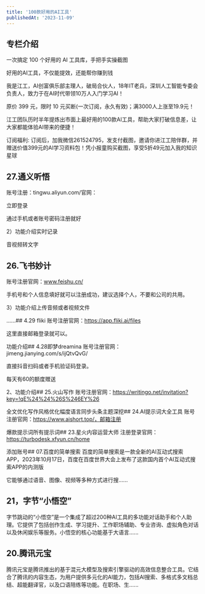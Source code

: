 ```yaml
---
title: '100款好用的AI工具'
publishedAt: '2023-11-09'
---
```


## 专栏介绍

一次搞定 100 个好用的 AI 工具库，手把手实操截图  
  
好用的AI工具，不仅能提效，还能帮你赚到钱  
  
我是江工，AI创富俱乐部主理人，破局合伙人，18年IT老兵，深圳人工智能专委会负责人，致力于在AI时代带领10万人入门学习AI！  
  
原价 399 元，限时 10 元买断(一次订阅，永久有效)；满3000人上涨至19.9元！  
  
江工团队历时半年提炼出市面上最好用的100款AI工具，帮助大家打破信息差，让大家都能体验AI带来的便捷！  
  
订阅福利: 订阅后，加我微信261524795，发支付截图，邀请你进江工陪伴群，并赠送价值399元的AI学习资料包！凭小报童购买截图，享受5折49元加入我的知识星球

## 27.通义听悟
账号注册：tingwu.aliyun.com/官网：

立即登录

通过手机或者账号密码注册就好

2）功能介绍实时记录

音视频转文字

## 26.飞书妙计
账号注册官网：www.feishu.cn/

手机号和个人信息填好就可以注册成功，建议选择个人，不要和公司的共用。

3）功能介绍上传音频或者视频文件

......## 4.29  fliki
账号注册官网：https://app.fliki.ai/files

这里直接邮箱登录就可以。

功能介绍## 4.28即梦dreamina
账号注册官网：jimeng.jianying.com/s/ijQtvQvG/

直接抖音扫码或者手机验证码登录。

每天有60的额度赠送

2、功能介绍## 25.火山写作
账号注册官网：https://writingo.net/invitation?key=!qE%24%24%26S%246EY%26

全文优化写作风格优化幅度语言同步头条主题深挖## 24.AI提示词大全工具
账号注册官网：https://www.aishort.top/，邮箱注册

爆款提示词所有提示词## 23.星火内容运营大师
注册登录官网：https://turbodesk.xfyun.cn/home

添加账号## 07.百度的简单搜索
百度的简单搜索是一款全新的AI互动式搜索APP，2023年10月17日，百度在百度世界大会上发布了这款国内首个AI互动式搜索APP的内测版

它能够通过语音、图像、视频等多种方式进行搜......

## 21，字节“小悟空”
字节跳动的“小悟空”是一个集成了超过200种AI工具的多功能对话助手和个人助理。它提供了包括创作生成、学习提升、工作职场辅助、专业咨询、虚拟角色对话以及休闲娱乐等服务。小悟空的核心功能基于大语言......

## 20.腾讯元宝
腾讯元宝是腾讯推出的基于混元大模型及搜索引擎驱动的高效信息整合工具。它结合了腾讯的内容生态，为用户提供多元化的AI能力，包括AI搜索、多格式多文档总结、超能翻译官，以及口语陪练等功能。在职场、生......

